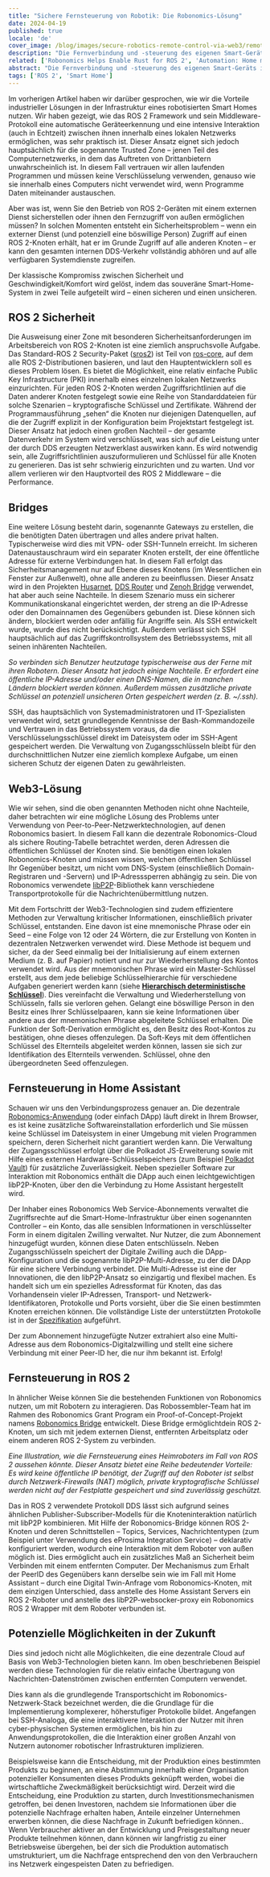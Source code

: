 ```yaml
---
title: "Sichere Fernsteuerung von Robotik: Die Robonomics-Lösung"
date: 2024-04-19
published: true
locale: 'de'
cover_image: /blog/images/secure-robotics-remote-control-via-web3/remote_control_cover.png
description: "Die Fernverbindung und -steuerung des eigenen Smart-Geräts ist bei Nutzern eine sehr beliebte Funktion. Dennoch bereitet eine solch triviale Aufgabe unerfahrenen Nutzern immer noch viele Schwierigkeiten – von der Überwindung von NAT bis hin zu Sicherheitsproblemen. In einem neuen Artikel zeigen wir, wie diese Schwierigkeiten mit Hilfe von Robonomics überwunden werden können."
related: ['Robonomics Helps Enable Rust for ROS 2', 'Automation: Home meets Industrial']
abstract: "Die Fernverbindung und -steuerung des eigenen Smart-Geräts ist bei Nutzern eine sehr beliebte Funktion. Dennoch bereitet eine solch triviale Aufgabe unerfahrenen Nutzern immer noch viele Schwierigkeiten – von der Überwindung von NAT bis hin zu Sicherheitsproblemen. In einem neuen Artikel zeigen wir, wie diese Schwierigkeiten mit Hilfe von Robonomics überwunden werden können."
tags: ['ROS 2', 'Smart Home']
---
```


Im vorherigen Artikel haben wir darüber gesprochen, wie wir die Vorteile industrieller Lösungen in der Infrastruktur eines robotisierten Smart Homes nutzen. Wir haben gezeigt, wie das ROS 2 Framework und sein Middleware-Protokoll eine automatische Geräteerkennung und eine intensive Interaktion (auch in Echtzeit) zwischen ihnen innerhalb eines lokalen Netzwerks ermöglichen, was sehr praktisch ist. Dieser Ansatz eignet sich jedoch hauptsächlich für die sogenannte Trusted Zone – jenen Teil des Computernetzwerks, in dem das Auftreten von Drittanbietern unwahrscheinlich ist. In diesem Fall vertrauen wir allen laufenden Programmen und müssen keine Verschlüsselung verwenden, genauso wie sie innerhalb eines Computers nicht verwendet wird, wenn Programme Daten miteinander austauschen.

Aber was ist, wenn Sie den Betrieb von ROS 2-Geräten mit einem externen Dienst sicherstellen oder ihnen den Fernzugriff von außen ermöglichen müssen? In solchen Momenten entsteht ein Sicherheitsproblem – wenn ein externer Dienst (und potenziell eine böswillige Person) Zugriff auf einen ROS 2-Knoten erhält, hat er im Grunde Zugriff auf alle anderen Knoten – er kann den gesamten internen DDS-Verkehr vollständig abhören und auf alle verfügbaren Systemdienste zugreifen.

Der klassische Kompromiss zwischen Sicherheit und Geschwindigkeit/Komfort wird gelöst, indem das souveräne Smart-Home-System in zwei Teile aufgeteilt wird – einen sicheren und einen unsicheren.

## ROS 2 Sicherheit

Die Ausweisung einer Zone mit besonderen Sicherheitsanforderungen im Arbeitsbereich von ROS 2-Knoten ist eine ziemlich anspruchsvolle Aufgabe. Das Standard-ROS 2 Security-Paket ([sros2](https://docs.ros.org/de/rolling/Concepts/Intermediate/About-Security.html)) ist Teil von [ros-core](https://ros.org/reps/rep-2001.html#id32), auf dem alle ROS 2-Distributionen basieren, und laut den Hauptentwicklern soll es dieses Problem lösen. Es bietet die Möglichkeit, eine relativ einfache Public Key Infrastructure (PKI) innerhalb eines einzelnen lokalen Netzwerks einzurichten. Für jeden ROS 2-Knoten werden Zugriffsrichtlinien auf die Daten anderer Knoten festgelegt sowie eine Reihe von Standarddateien für solche Szenarien – kryptografische Schlüssel und Zertifikate. Während der Programmausführung „sehen“ die Knoten nur diejenigen Datenquellen, auf die der Zugriff explizit in der Konfiguration beim Projektstart festgelegt ist. Dieser Ansatz hat jedoch einen großen Nachteil – der gesamte Datenverkehr im System wird verschlüsselt, was sich auf die Leistung unter der durch DDS erzeugten Netzwerklast auswirken kann. Es wird notwendig sein, alle Zugriffsrichtlinien auszuformulieren und Schlüssel für alle Knoten zu generieren. Das ist sehr schwierig einzurichten und zu warten. Und vor allem verlieren wir den Hauptvorteil des ROS 2 Middleware – die Performance.

## Bridges

Eine weitere Lösung besteht darin, sogenannte Gateways zu erstellen, die die benötigten Daten übertragen und alles andere privat halten. Typischerweise wird dies mit VPN- oder SSH-Tunneln erreicht. Im sicheren Datenaustauschraum wird ein separater Knoten erstellt, der eine öffentliche Adresse für externe Verbindungen hat. In diesem Fall erfolgt das Sicherheitsmanagement nur auf Ebene dieses Knotens (im Wesentlichen ein Fenster zur Außenwelt), ohne alle anderen zu beeinflussen. Dieser Ansatz wird in den Projekten [Husarnet](https://github.com/husarnet/husarnet), [DDS Router](https://github.com/eProsima/DDS-Router) und [Zenoh Bridge](https://github.com/eclipse-zenoh/zenoh-plugin-ros2dds) verwendet, hat aber auch seine Nachteile. In diesem Szenario muss ein sicherer Kommunikationskanal eingerichtet werden, der streng an die IP-Adresse oder den Domainnamen des Gegenübers gebunden ist. Diese können sich ändern, blockiert werden oder anfällig für Angriffe sein. Als SSH entwickelt wurde, wurde dies nicht berücksichtigt. Außerdem verlässt sich SSH hauptsächlich auf das Zugriffskontrollsystem des Betriebssystems, mit all seinen inhärenten Nachteilen.

<RbImage zoom src="/blog/images/secure-robotics-remote-control-via-web3/remote_control_legacy_approach.png" alt="Klassische Fernsteuerung über öffentliche IP und SSH/VPN" />

*So verbinden sich Benutzer heutzutage typischerweise aus der Ferne mit ihren Robotern. Dieser Ansatz hat jedoch einige Nachteile. Er erfordert eine öffentliche IP-Adresse und/oder einen DNS-Namen, die in manchen Ländern blockiert werden können. Außerdem müssen zusätzliche private Schlüssel an potenziell unsicheren Orten gespeichert werden (z. B. ~/.ssh).*

SSH, das hauptsächlich von Systemadministratoren und IT-Spezialisten verwendet wird, setzt grundlegende Kenntnisse der Bash-Kommandozeile und Vertrauen in das Betriebssystem voraus, da die Verschlüsselungsschlüssel direkt im Dateisystem oder im SSH-Agent gespeichert werden. Die Verwaltung von Zugangsschlüsseln bleibt für den durchschnittlichen Nutzer eine ziemlich komplexe Aufgabe, um einen sicheren Schutz der eigenen Daten zu gewährleisten.

## Web3-Lösung

Wie wir sehen, sind die oben genannten Methoden nicht ohne Nachteile, daher betrachten wir eine mögliche Lösung des Problems unter Verwendung von Peer-to-Peer-Netzwerktechnologien, auf denen Robonomics basiert. In diesem Fall kann die dezentrale Robonomics-Cloud als sichere Routing-Tabelle betrachtet werden, deren Adressen die öffentlichen Schlüssel der Knoten sind. Sie benötigen einen lokalen Robonomics-Knoten und müssen wissen, welchen öffentlichen Schlüssel Ihr Gegenüber besitzt, um nicht vom DNS-System (einschließlich Domain-Registraren und -Servern) und IP-Adresssperren abhängig zu sein. Die von Robonomics verwendete [libP2P](https://libp2p.io/)-Bibliothek kann verschiedene Transportprotokolle für die Nachrichtenübermittlung nutzen.

Mit dem Fortschritt der Web3-Technologien sind zudem effizientere Methoden zur Verwaltung kritischer Informationen, einschließlich privater Schlüssel, entstanden. Eine davon ist eine mnemonische Phrase oder ein Seed – eine Folge von 12 oder 24 Wörtern, die zur Erstellung von Konten in dezentralen Netzwerken verwendet wird. Diese Methode ist bequem und sicher, da der Seed einmalig bei der Initialisierung auf einem externen Medium (z. B. auf Papier) notiert und nur zur Wiederherstellung des Kontos verwendet wird. Aus der mnemonischen Phrase wird ein Master-Schlüssel erstellt, aus dem jede beliebige Schlüsselhierarchie für verschiedene Aufgaben generiert werden kann (siehe **[Hierarchisch deterministische Schlüssel](https://docs.substrate.io/reference/command-line-tools/subkey/#hierarchical-deterministic-keys)**). Dies vereinfacht die Verwaltung und Wiederherstellung von Schlüsseln, falls sie verloren gehen. Gelangt eine böswillige Person in den Besitz eines Ihrer Schlüsselpaaren, kann sie keine Informationen über andere aus der mnemonischen Phrase abgeleitete Schlüssel erhalten. Die Funktion der Soft-Derivation ermöglicht es, den Besitz des Root-Kontos zu bestätigen, ohne dieses offenzulegen. Da Soft-Keys mit dem öffentlichen Schlüssel des Elternteils abgeleitet werden können, lassen sie sich zur Identifikation des Elternteils verwenden. Schlüssel, ohne den übergeordneten Seed offenzulegen.

## Fernsteuerung in Home Assistant

Schauen wir uns den Verbindungsprozess genauer an. Die dezentrale [Robonomics-Anwendung](https://robonomics.app/) (oder einfach DApp) läuft direkt in Ihrem Browser, es ist keine zusätzliche Softwareinstallation erforderlich und Sie müssen keine Schlüssel im Dateisystem in einer Umgebung mit vielen Programmen speichern, deren Sicherheit nicht garantiert werden kann. Die Verwaltung der Zugangsschlüssel erfolgt über die Polkadot JS-Erweiterung sowie mit Hilfe eines externen Hardware-Schlüsselspeichers (zum Beispiel [Polkadot Vault](https://wiki.polkadot.network/docs/polkadot-vault)) für zusätzliche Zuverlässigkeit. Neben spezieller Software zur Interaktion mit Robonomics enthält die DApp auch einen leichtgewichtigen libP2P-Knoten, über den die Verbindung zu Home Assistant hergestellt wird.

<RbImage zoom src="/blog/images/secure-robotics-remote-control-via-web3/robonomics_home_assistant_usecase.png" alt="Home Assistant Fernsteuerung" />

Der Inhaber eines Robonomics Web Service-Abonnements verwaltet die Zugriffsrechte auf die Smart-Home-Infrastruktur über einen sogenannten Controller – ein Konto, das alle sensiblen Informationen in verschlüsselter Form in einem digitalen Zwilling verwaltet. Nur Nutzer, die zum Abonnement hinzugefügt wurden, können diese Daten entschlüsseln. Neben Zugangsschlüsseln speichert der Digitale Zwilling auch die DApp-Konfiguration und die sogenannte libP2P-Multi-Adresse, zu der die DApp für eine sichere Verbindung verbindet. Die Multi-Adresse ist eine der Innovationen, die den libP2P-Ansatz so einzigartig und flexibel machen. Es handelt sich um ein spezielles Adressformat für Knoten, das das Vorhandensein vieler IP-Adressen, Transport- und Netzwerk-Identifikatoren, Protokolle und Ports vorsieht, über die Sie einen bestimmten Knoten erreichen können. Die vollständige Liste der unterstützten Protokolle ist in der [Spezifikation](https://github.com/multiformats/multiaddr/blob/master/protocols.csv) aufgeführt.

Der zum Abonnement hinzugefügte Nutzer extrahiert also eine Multi-Adresse aus dem Robonomics-Digitalzwilling und stellt eine sichere Verbindung mit einer Peer-ID her, die nur ihm bekannt ist. Erfolg!

## Fernsteuerung in ROS 2

In ähnlicher Weise können Sie die bestehenden Funktionen von Robonomics nutzen, um mit Robotern zu interagieren. Das Robossembler-Team hat im Rahmen des Robonomics Grant Program ein Proof-of-Concept-Projekt namens [Robonomics Bridge](https://gitlab.com/robossembler/robonomics_bridge) entwickelt. Diese Bridge ermöglichtdein ROS 2-Knoten, um sich mit jedem externen Dienst, entfernten Arbeitsplatz oder einem anderen ROS 2-System zu verbinden.

<RbImage zoom src="/blog/images/secure-robotics-remote-control-via-web3/robonomics_ros2_usecase.png" alt="ROS 2 Fernsteuerung mit Robonomics" />

*Eine Illustration, wie die Fernsteuerung eines Heimroboters im Fall von ROS 2 aussehen könnte. Dieser Ansatz bietet eine Reihe bedeutender Vorteile: Es wird keine öffentliche IP benötigt, der Zugriff auf den Roboter ist selbst durch Netzwerk-Firewalls (NAT) möglich, private kryptografische Schlüssel werden nicht auf der Festplatte gespeichert und sind zuverlässig geschützt.*

Das in ROS 2 verwendete Protokoll DDS lässt sich aufgrund seines ähnlichen Publisher-Subscriber-Modells für die Knoteninteraktion natürlich mit libP2P kombinieren. Mit Hilfe der Robonomics-Bridge können ROS 2-Knoten und deren Schnittstellen – Topics, Services, Nachrichtentypen (zum Beispiel unter Verwendung des eProsima Integration Service) – deklarativ konfiguriert werden, wodurch eine Interaktion mit dem Roboter von außen möglich ist. Dies ermöglicht auch ein zusätzliches Maß an Sicherheit beim Verbinden mit einem entfernten Computer. Der Mechanismus zum Erhalt der PeerID des Gegenübers kann derselbe sein wie im Fall mit Home Assistant – durch eine Digital Twin-Anfrage vom Robonomics-Knoten, mit dem einzigen Unterschied, dass anstelle des Home Assistant Servers ein ROS 2-Roboter und anstelle des libP2P-websocker-proxy ein Robonomics ROS 2 Wrapper mit dem Roboter verbunden ist.

## Potenzielle Möglichkeiten in der Zukunft

Dies sind jedoch nicht alle Möglichkeiten, die eine dezentrale Cloud auf Basis von Web3-Technologien bieten kann. Im oben beschriebenen Beispiel werden diese Technologien für die relativ einfache Übertragung von Nachrichten-Datenströmen zwischen entfernten Computern verwendet.

Dies kann als die grundlegende Transportschicht im Robonomics-Netzwerk-Stack bezeichnet werden, die die Grundlage für die Implementierung komplexerer, höherstufiger Protokolle bildet. Angefangen bei SSH-Analoga, die eine interaktivere Interaktion der Nutzer mit ihren cyber-physischen Systemen ermöglichen, bis hin zu Anwendungsprotokollen, die die Interaktion einer großen Anzahl von Nutzern autonomer robotischer Infrastrukturen implizieren.

Beispielsweise kann die Entscheidung, mit der Produktion eines bestimmten Produkts zu beginnen, an eine Abstimmung innerhalb einer Organisation potenzieller Konsumenten dieses Produkts geknüpft werden, wobei die wirtschaftliche Zweckmäßigkeit berücksichtigt wird. Derzeit wird die Entscheidung, eine Produktion zu starten, durch Investitionsmechanismen getroffen, bei denen Investoren, nachdem sie Informationen über die potenzielle Nachfrage erhalten haben, Anteile einzelner Unternehmen erwerben können, die diese Nachfrage in Zukunft befriedigen können.. Wenn Verbraucher aktiver an der Entwicklung und Preisgestaltung neuer Produkte teilnehmen können, dann können wir langfristig zu einer Betriebsweise übergehen, bei der sich die Produktion automatisch umstrukturiert, um die Nachfrage entsprechend den von den Verbrauchern ins Netzwerk eingespeisten Daten zu befriedigen.